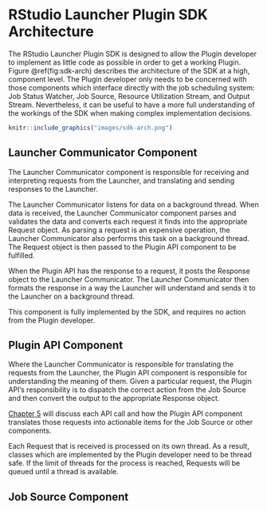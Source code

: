 # RStudio Launcher Plugin SDK Architecture {#sdkarch}

The RStudio Launcher Plugin SDK is designed to allow the Plugin developer to implement as little code as possible in order to get a working Plugin. Figure \@ref(fig:sdk-arch) describes the architecture of the SDK at a high, component level. The Plugin developer only needs to be concerned with those components which interface directly with the job scheduling system: Job Status Watcher, Job Source, Resource Utilization Stream, and Output Stream. Nevertheless, it can be useful to have a more full understanding of the workings of the SDK when making complex implementation decisions.

```r
knitr::include_graphics("images/sdk-arch.png")
```


## Launcher Communicator Component {#comms-component}

The Launcher Communicator component is responsible for receiving and interpreting requests from the Launcher, and translating and sending responses to the Launcher. 

The Launcher Communicator listens for data on a background thread. When data is received, the Launcher Communicator component parses and validates the data and converts each request it finds into the appropriate Request object. As parsing a request is an expensive operation, the Launcher Communicator also performs this task on a background thread. The Request object is then passed to the Plugin API component to be fulfilled.

When the Plugin API has the response to a request, it posts the Response object to the Launcher Communicator. The Launcher Communicator then formats the response in a way the Launcher will understand and sends it to the Launcher on a background thread.

This component is fully implemented by the SDK, and requires no action from the Plugin developer.

## Plugin API Component {#api-component}

Where the Launcher Communicator is responsible for translating the requests from the Launcher, the Plugin API component is responsible for understanding the meaning of them. Given a particular request, the Plugin API's responsibility is to dispatch the correct action from the Job Source and then convert the output to the appropriate Response object. 

[Chapter 5](#pluginapi) will discuss each API call and how the Plugin API component translates those requests into actionable items for the Job Source or other components.

<!-- TODO: It's possible some thread safety may be handled by the SDK base classes. This should be updated based on specifics when they're available.  -->
Each Request that is received is processed on its own thread. As a result, classes which are implemented by the Plugin developer need to be thread safe. If the limit of threads for the process is reached, Requests will be queued until a thread is available.

## Job Source Component {#source-component}

